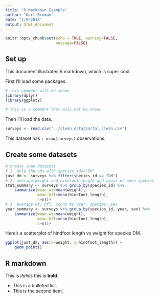 ```yaml
---
title: "R Markdown Example"
author: "Karl Broman"
date: "1/9/2018"
output: html_document
---
```


```r
knitr::opts_chunk$set(echo = TRUE, warning=FALSE, 
                      message=FALSE)
```

## Set up

This document illustrates R markdown, which is super cool.

First I'll load some packages.

```r
# this comment will be shown
library(dplyr)
library(ggplot2)
```

```r
# this is a comment that will not be shown
```



Then I'll load the data.

```r
surveys <- read.csv("../clean_data/portal_clean.csv")
```

This dataset has `r nrow(surveys)` observations.

## Create some datasets

```r
# create some datasets
# 1. only the obs with species_id=="DM"
just_dm <- surveys %>% filter(species_id == "DM")
# 2. average weight and hindfoot length and count of each species
stat_summary <- surveys %>% group_by(species_id) %>% 
    summarize(mean_wt=mean(weight),
              mean_hfl=mean(hindfoot_length),
              n=n())
# 3. average wt, hfl, count by year, species, sex
year_summary <- surveys %>% group_by(species_id, year, sex) %>% 
    summarize(mean_wt=mean(weight),
              mean_hfl=mean(hindfoot_length),
              n=n())
```

Here's a scatterplot of hindfoot length vs weight for species DM.

```r
ggplot(just_dm, aes(x=weight, y=hindfoot_length)) +
    geom_point()
```

## R markdown 

This is _italics_ this is **bold**.

- This is a bulleted list.
- This is the second item.







